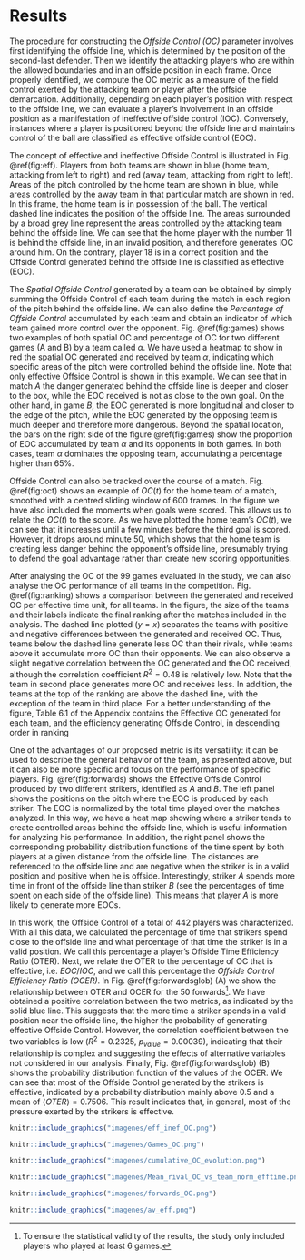 # Results

The procedure for constructing the *Offside Control (OC)* parameter involves first identifying the offside line, which is determined by the position of the second-last defender. Then we identify the attacking players who are within the allowed boundaries and in an offside position in each frame. Once properly identified, we compute the OC metric as a measure of the field control exerted by the attacking team or player after the offside demarcation. Additionally, depending on each player's position with respect to the offside line, we can evaluate a player's involvement in an offside position as a manifestation of ineffective offside control (IOC). Conversely, instances where a player is positioned beyond the offside line and maintains control of the ball are classified as effective offside control (EOC).

The concept of effective and ineffective Offside Control is illustrated in Fig. \@ref(fig:eff). Players from both teams are shown in blue (home team, attacking from left to right) and red (away team, attacking from right to left). Areas of the pitch controlled by the home team are shown in blue, while areas controlled by the away team in that particular match are shown in red. In this frame, the home team is in possession of the ball. The vertical dashed line indicates the position of the offside line. The areas surrounded by a broad grey line represent the areas controlled by the attacking team behind the offside line. We can see that the home player with the number $11$ is behind the offside line, in an invalid position, and therefore generates IOC around him. On the contrary, player $18$ is in a correct position and the Offside Control generated behind the offside line is classified as effective (EOC).

The *Spatial Offside Control* generated by a team can be obtained by simply summing the Offside Control of each team during the match in each region of the pitch behind the offside line. We can also define the *Percentage of Offside Control* accumulated by each team and obtain an indicator of which team gained more control over the opponent. Fig. \@ref(fig:games) shows two examples of both spatial OC and percentage of OC for two different games (A and B) by a team called $\alpha$. We have used a heatmap to show in red the spatial OC generated and received by team $\alpha$, indicating which specific areas of the pitch were controlled behind the offside line. Note that only effective Offside Control is shown in this example. We can see that in match $A$ the danger generated behind the offside line is deeper and closer to the box, while the EOC received is not as close to the own goal. On the other hand, in game $B$, the EOC generated is more longitudinal and closer to the edge of the pitch, while the EOC generated by the opposing team is much deeper and therefore more dangerous. Beyond the spatial location, the bars on the right side of the figure \@ref(fig:games) show the proportion of EOC accumulated by team $\alpha$ and its opponents in both games. In both cases, team $\alpha$ dominates the opposing team, accumulating a percentage higher than $65\%$. 

Offside Control can also be tracked over the course of a match. Fig. \@ref(fig:oct)  shows an example of $OC(t)$ for the home team of a match, smoothed with a centred sliding window of 600 frames. In the figure we have also included the moments when goals were scored. This allows us to relate the $OC(t)$ to the score. As we have plotted the home team's $OC(t)$, we can see that it increases until a few minutes before the third goal is scored. However, it drops around minute 50, which shows that the home team is creating less danger behind the opponent's offside line, presumably trying to defend the goal advantage rather than create new scoring opportunities.

After analysing the OC of the 99 games evaluated in the study, we can also analyse the OC performance of all teams in the competition. Fig. \@ref(fig:ranking) shows a comparison between the generated and received OC per effective time unit, for all teams. In the figure, the size of the teams and their labels indicate the final ranking after the matches included in the analysis. The dashed line plotted ($y=x$) separates the teams with positive and negative differences between the generated and received OC. Thus, teams below the dashed line generate less OC than their rivals, while teams above it accumulate more OC than their opponents. We can also observe a slight negative correlation between the OC generated and the OC received, although the correlation coefficient $R^2=0.48$ is relatively low. Note that the team in second place generates more OC and receives less. In addition, the teams at the top of the ranking are above the dashed line, with the exception of the team in third place. For a better understanding of the figure, Table 6.1 of the Appendix contains the Effective OC generated for each team, and the efficiency generating Offside Control, in descending order in ranking

One of the advantages of our proposed metric is its versatility: it can be used to describe the general behavior of the team, as presented above, but it can also be more specific and focus on the performance of specific players. Fig. \@ref(fig:forwards) shows the Effective Offside Control produced by two different strikers, identified as $A$ and $B$. The left panel shows the positions on the pitch where the EOC is produced by each striker. The EOC is normalized by the total time played over the matches analyzed. In this way, we have a heat map showing where a striker tends to create controlled areas behind the offside line, which is useful information for analyzing his performance. In addition, the right panel shows the corresponding probability distribution functions of the time spent by both players at a given distance from the offside line. The distances are referenced to the offside line and are negative when the striker is in a valid position and positive when he is offside. Interestingly, striker $A$ spends more time in front of the offside line than striker $B$ (see the percentages of time spent on each side of the offside line). This means that player $A$ is more likely to generate more EOCs.

In this work, the Offside Control of a total of 442 players was characterized. With all this data, we calculated the percentage of time that strikers spend close to the offside line and what percentage of that time the striker is in a valid position. We call this percentage a player's Offside Time Efficiency Ratio (OTER).  Next, we relate the OTER to the percentage of OC that is effective, i.e. $EOC/IOC$, and we call this percentage the *Offside Control Efficiency Ratio (OCER)*. In Fig. \@ref(fig:forwardsglob) (A) we show the relationship between OTER and OCER for the $50$ forwards[^8]. We have obtained a positive correlation between the two metrics, as indicated by the solid blue line. This suggests that the more time a striker spends in a valid position near the offside line, the higher the probability of generating effective Offside Control. 
However, the correlation coefficient between the two variables is low ($R^2=0.2325$, $p_{value} = 0.00039$), indicating that their relationship is complex and suggesting the effects of alternative variables not considered in our analysis. Finally, Fig. \@ref(fig:forwardsglob) (B) shows the probability distribution function of the values of the OCER. We can see that most of the Offside Control generated by the strikers is effective, indicated by a probability distribution mainly above $0.5$ and a mean of $\langle OTER \rangle=0.7506$. This result indicates that, in general, most of the pressure exerted by the strikers is effective.

```r
knitr::include_graphics("imagenes/eff_inef_OC.png")
```

```r

knitr::include_graphics("imagenes/Games_OC.png")
```

```r
knitr::include_graphics("imagenes/cumulative_OC_evolution.png")
```

```r
knitr::include_graphics("imagenes/Mean_rival_OC_vs_team_norm_efftime.png")
```

```r
knitr::include_graphics("imagenes/forwards_OC.png")
```

```r
knitr::include_graphics("imagenes/av_eff.png")
```





[^8]: To ensure the statistical validity of the results, the study only included players who played at least 6 games.